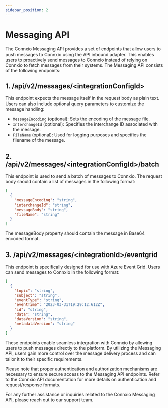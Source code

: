 ```yaml
---
sidebar_position: 2
---
```


# Messaging API

The Connxio Messaging API provides a set of endpoints that allow users to push messages to Connxio using the API inbound adapter. This enables users to proactively send messages to Connxio instead of relying on Connxio to fetch messages from their systems. The Messaging API consists of the following endpoints:

## 1. /api/v2/messages/**&lt;integrationConfigId&gt;**

This endpoint expects the message itself in the request body as plain text. Users can also include optional query parameters to customize the message handling:
- `MessageEncoding` (optional): Sets the encoding of the message file.
- `InterchangeId` (optional): Specifies the interchange ID associated with the message.
- `FileName` (optional): Used for logging purposes and specifies the filename of the message.

## 2. /api/v2/messages/**&lt;integrationConfigId&gt;**/batch

This endpoint is used to send a batch of messages to Connxio. The request body should contain a list of messages in the following format:
```json
[
  {
    "messageEncoding": "string",
    "interchangeId": "string",
    "messageBody": "string",
    "fileName": "string"
  }
]
```

The messageBody property should contain the message in Base64 encoded format.

## 3. /api/v2/messages/&lt;integrationId&gt;/eventgrid
This endpoint is specifically designed for use with Azure Event Grid. Users can send messages to Connxio in the following format:
```json
[
  {
    "topic": "string",
    "subject": "string",
    "eventType": "string",
    "eventTime": "2023-03-31T19:29:12.612Z",
    "id": "string",
    "data": "string",
    "dataVersion": "string",
    "metadataVersion": "string"
  }
]
````

These endpoints enable seamless integration with Connxio by allowing users to push messages directly to the platform. By utilizing the Messaging API, users gain more control over the message delivery process and can tailor it to their specific requirements.

Please note that proper authentication and authorization mechanisms are necessary to ensure secure access to the Messaging API endpoints. Refer to the Connxio API documentation for more details on authentication and request/response formats.

For any further assistance or inquiries related to the Connxio Messaging API, please reach out to our support team.